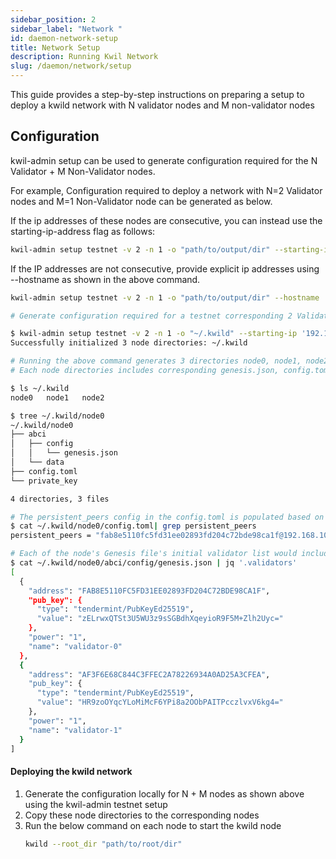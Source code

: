 ```yaml
---
sidebar_position: 2
sidebar_label: "Network "
id: daemon-network-setup
title: Network Setup
description: Running Kwil Network
slug: /daemon/network/setup
---
```


This guide provides a step-by-step instructions on preparing a setup to deploy a kwild network with N validator nodes and M non-validator nodes

## Configuration
kwil-admin setup can be used to generate configuration required for the N Validator + M Non-Validator nodes.

For example, Configuration required to deploy a network with N=2 Validator nodes and M=1 Non-Validator node can be generated as below.

If the ip addresses of these nodes are consecutive, you can instead use the starting-ip-address flag as follows:

```bash
kwil-admin setup testnet -v 2 -n 1 -o "path/to/output/dir" --starting-ip '192.168.10.10'
```

If the IP addresses are not consecutive, provide explicit ip addresses using --hostname as shown in the above command. 
```bash
kwil-admin setup testnet -v 2 -n 1 -o "path/to/output/dir" --hostname '192.168.10.10' --hostname '192.168.10.20' --hostname '192.168.10.30'
```


```bash title="Example Run"
# Generate configuration required for a testnet corresponding 2 Validator nodes and 1 NonValidator node with IP addresses starting from '192.168.10.10' at location ~/.kwild

$ kwil-admin setup testnet -v 2 -n 1 -o "~/.kwild" --starting-ip '192.168.10.10'
Successfully initialized 3 node directories: ~/.kwild

# Running the above command generates 3 directories node0, node1, node2 under ~/.kwild. 
# Each node directories includes corresponding genesis.json, config.toml, private_key configuration files as shown below

$ ls ~/.kwild                                                               
node0   node1   node2

$ tree ~/.kwild/node0
~/.kwild/node0
├── abci
│   ├── config
│   │   └── genesis.json
│   └── data
├── config.toml
└── private_key

4 directories, 3 files

# The persistent_peers config in the config.toml is populated based on the ip addresses configured using either `--hostname`  or the `--starting-ip-address` flag 
$ cat ~/.kwild/node0/config.toml| grep persistent_peers
persistent_peers = "fab8e5110fc5fd31ee02893fd204c72bde98ca1f@192.168.10.10:0,af3f6e68c844c3ffec2a78226934a0ad25a3cfea@192.168.10.11:0,753957364371f8c92146afd10853b4c0d3dec56b@192.168.10.12:0"

# Each of the node's Genesis file's initial validator list would include information corresponding to both the validator nodes.
$ cat ~/.kwild/node0/abci/config/genesis.json | jq '.validators'
[
  {
    "address": "FAB8E5110FC5FD31EE02893FD204C72BDE98CA1F",
    "pub_key": {
      "type": "tendermint/PubKeyEd25519",
      "value": "zELrwxQTSt3U5WU3z9sSGBdhXqeyioR9F5M+Zlh2Uyc="
    },
    "power": "1",
    "name": "validator-0"
  },
  {
    "address": "AF3F6E68C844C3FFEC2A78226934A0AD25A3CFEA",
    "pub_key": {
      "type": "tendermint/PubKeyEd25519",
      "value": "HR9zoOYqcYLoMiMcF6YPi8a2OObPAITPcczlvxV6kg4="
    },
    "power": "1",
    "name": "validator-1"
  }
]
```

#### Deploying the kwild network

1. Generate the configuration locally for N + M nodes as shown above using the kwil-admin testnet setup
2. Copy these node directories to the corresponding nodes
3. Run the below command on each node to start the kwild node
    ```bash
    kwild --root_dir "path/to/root/dir"
    ```
